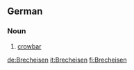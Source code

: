 ==German==

===Noun===
{{infl|de|noun|g=n}}

# [[crowbar]]

{{tbot entry|German|crow|2007|November}}

[[de:Brecheisen]]
[[it:Brecheisen]]
[[fi:Brecheisen]]